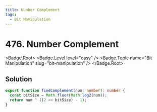 ```yaml
---
title: Number Complement
tags:
  - Bit Manipulation
---
```


# 476. Number Complement

<Badge.Root>
  <Badge.Level level="easy" />
  <Badge.Topic name="Bit Manipulation" slug="bit-manipulation" />
</Badge.Root>

## Solution

```typescript filename="solution.ts" copy
export function findComplement(num: number): number {
  const bitSize = Math.floor(Math.log2(num));
  return num ^ ((2 << bitSize) - 1);
}
```

<ProblemLink
  codingSite="leetcode"
  href="https://leetcode.com/problems/number-complement"
  title="Number Complement"
/>
